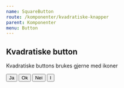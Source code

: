 ```yaml
---
name: SquareButton
route: /komponenter/kvadratiske-knapper
parent: Komponenter
menu: Button
---
```



## Kvadratiske button

Kvadratiske buttons brukes gjerne med ikoner

<Playground>
  <Button variant="primary" width="square">
    Ja
  </Button>
  <Button variant="secondary" width="square">
    Ok
  </Button>
  <Button variant="success" width="square">
    Nei
  </Button>
  <Button variant="negative" width="square">
    I
  </Button>
</Playground>
